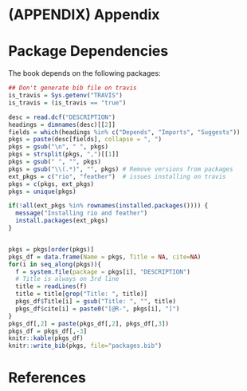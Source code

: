 # (APPENDIX) Appendix {-} 

# Package Dependencies 

The book depends on the following packages:

```r
## Don't generate bib file on travis
is_travis = Sys.getenv("TRAVIS")
is_travis = (is_travis == "true")
```


```r
desc = read.dcf("DESCRIPTION")
headings = dimnames(desc)[[2]]
fields = which(headings %in% c("Depends", "Imports", "Suggests"))
pkgs = paste(desc[fields], collapse = ", ")
pkgs = gsub("\n", " ", pkgs)
pkgs = strsplit(pkgs, ",")[[1]]
pkgs = gsub(" ", "", pkgs)
pkgs = gsub("\\(.*)", "", pkgs) # Remove versions from packages
ext_pkgs = c("rio", "feather")  # issues installing on travis
pkgs = c(pkgs, ext_pkgs)
pkgs = unique(pkgs)

if(!all(ext_pkgs %in% rownames(installed.packages()))) {
  message("Installing rio and feather")
  install.packages(ext_pkgs)
}


pkgs = pkgs[order(pkgs)]
pkgs_df = data.frame(Name = pkgs, Title = NA, cite=NA)
for(i in seq_along(pkgs)){
  f = system.file(package = pkgs[i], "DESCRIPTION")
  # Title is always on 3rd line
  title = readLines(f)
  title = title[grep("Title: ", title)]
  pkgs_df$Title[i] = gsub("Title: ", "", title)
  pkgs_df$cite[i] = paste0("[@R-", pkgs[i], "]")
}
pkgs_df[,2] = paste(pkgs_df[,2], pkgs_df[,3])
pkgs_df = pkgs_df[,-3]
knitr::kable(pkgs_df)
knitr::write_bib(pkgs, file="packages.bib")
```


# References {-}
